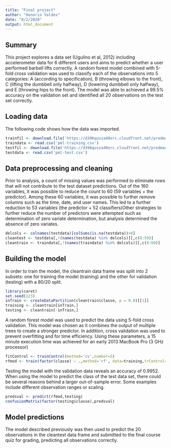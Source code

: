 ```yaml
---
title: "Final project"
author: "Honorio Valdes"
date: "8/2/2020"
output: html_document
---
```


## Summary
This project explores a data set (Ugulino et al, 2012) including accelerometer data for 6 different users and aims to predict whether a user performed barbell lifts correctly. A random forest model combined with 5-fold cross validation was used to classify each of the observations into 5 categories: A (according to specification), B (throwing elbows to the front), C (lifting the dumbbell only halfway), D (lowering dumbbell only halfway), and E (throwing hips to the front). The model was able to achieved a 99.5% accuracy on the validation set and identified all 20 observations on the test set correctly.

## Loading data
The following code shows how the data was imported.
```r
trainfil <- download.file('https://d396qusza40orc.cloudfront.net/predmachlearn/pml-training.csv','pml-training.csv')
traindata <- read.csv('pml-training.csv')
testfil <- download.file('https://d396qusza40orc.cloudfront.net/predmachlearn/pml-testing.csv','pml-test.csv')
testdata <- read.csv('pml-test.csv')
```

## Data preprocessing and cleaning
Prior to analysis, a count of missing values was performed to eliminate rows that will not contribute to the test dataset predictions. Out of the 160 variables, it was possible to reduce the count to 60 (59 variables + the predictor). Among these 60 variables, it was possible to further remove columns such as the time, date, and user names. This led to a further reduction to 53 variables (the predictor + 52 classifiers)Other strategies to further reduce the number of predictors were attempted such as determination of zero variate determination, but analysis determined the absence of zero variates. 
```r
delcols <- colnames(testdata)[colSums(is.na(testdata))>0]
cleantest <- testdata[,!(names(testdata) %in% delcols)][,c(8:59)]
cleantrain <- traindata[,!(names(traindata) %in% delcols)][,c(8:60)]
```

## Building the model
In order to train the model, the cleantrain data frame was split into 2 subsets: one for training the model (training) and the other for validation (testing) with a 80/20 split.
```r
library(caret)
set.seed(123)
inTrain <- createDataPartition(cleantrain$classe, p = 0.8)[[1]]
training <- cleantrain[inTrain,]
testing <- cleantrain[-inTrain,]
```

A random forest model was used to predict the data using 5-fold cross validation. This model was chosen as it combines the output of multiple trees to create a stronger predictor. In addition, cross validation was used to prevent overfitting and for time efficiency. Using these parameters, a 15 minute execution time was achieved for an early 2013 MacBook Pro (3 GHz processor)
```r
fitControl <- trainControl(method='cv',number=5)
rfmod <- train(factor(classe) ~ .,method='rf', data=training,trControl=fitControl,verbose=FALSE)
```

Testing the model with the validation data reveals an accuracy of 0.9952. When using the model to predict the class of the test data set, there could be several reasons behind a larger out-of-sample error. Some examples include different observation ranges or scaling. 
```r
predsval <- predict(rfmod,testing)
confusionMatrix(factor(testing$classe),predsval)
```

## Model predictions
The model described previously was then used to predict the 20 observations in the cleantest data frame and submitted to the final course quiz for grading, predicting all observations correctly.
